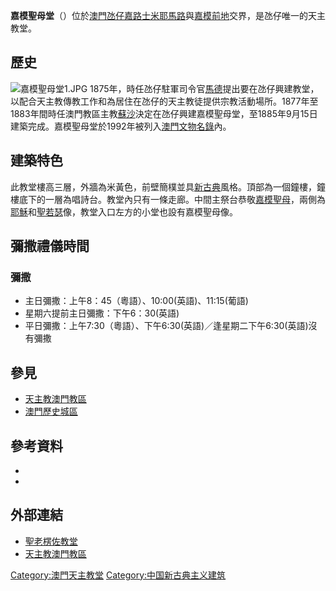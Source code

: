 {{Infobox church
| name                 = 嘉模聖母堂
| fullname             = 澳門天主教嘉模聖母堂
| image                = Igreja de Nossa Senhora do Carmo, Macao.jpg
| location             = [[澳門|澳門]][[氹仔|氹仔]]嘉路士米耶馬路與嘉模前地交界
| country              = {{Macao}}
| denomination         = [[天主教|天主教]]
| website              = [https://web.archive.org/web/20111130081317/http://www.macaudiocese.org.mo/ 天主教澳門教區]
| founded date         = 1885年9月15日：興建<br>1877年至1883年：教區主教[[蘇沙_(主教)|蘇沙]]決定興建<br>1992年：列入[[澳門文物名錄|澳門文物名錄]]
| architectural type   = 
| parish               = 嘉模聖母堂區
| diocese              = [[天主教澳門教區|天主教澳門教區]]
}}
'''嘉模聖母堂'''（{{lang-pt|Igreja de Nossa Senhora do Carmo}}）位於[[澳門|澳門]][[氹仔|氹仔]][[嘉路士米耶馬路|嘉路士米耶馬路]]與[[嘉模前地|嘉模前地]]交界，是氹仔唯一的天主教堂。

==歷史==
[[File:嘉模聖母堂1.JPG|thumb]]
1875年，時任氹仔駐軍司令官[[馬德|馬德]]提出要在氹仔興建教堂，以配合天主教傳教工作和為居住在氹仔的天主教徒提供宗教活動場所。1877年至1883年間時任澳門教區主教[[蘇沙_(主教)|蘇沙]]決定在氹仔興建嘉模聖母堂，至1885年9月15日建築完成。嘉模聖母堂於1992年被列入[[澳門文物名錄|澳門文物名錄]]內。

==建築特色==
此教堂樓高三層，外牆為米黃色，前壁簡樸並具[[新古典|新古典]]風格。頂部為一個鐘樓，鐘樓底下的一層為唱詩台。教堂內只有一條走廊。中間主祭台恭敬[[嘉模聖母|嘉模聖母]]，兩側為[[耶穌|耶穌]]和[[聖若瑟|聖若瑟]]像，教堂入口左方的小堂也設有嘉模聖母像。

==彌撒禮儀時間==
===彌撒===
*主日彌撒：上午8：45（粵語）、10:00(英語)、11:15(葡語) 
*星期六提前主日彌撒：下午6：30(英語)
*平日彌撒：上午7:30（粵語）、下午6:30(英語)／逢星期二下午6:30(英語)沒有彌撒

==參見==
*[[天主教澳門教區|天主教澳門教區]]
*[[澳門歷史城區|澳門歷史城區]]

==參考資料==
<div class="references-small">
<references />
*{{cite book|title=《導遊課程培訓手冊》
|edition=2009年3月版
|publisher=[[澳門旅遊學院|澳門旅遊學院]]|isbn=978-99937-51-26-7
|chapter=(10) 嘉模聖母堂|pages=(澳門旅遊名勝-聖堂) 第1-6頁
}}
*{{cite web|url=http://www.cityguide.gov.mo/visit/detail.aspx?id=02021700000000000000|title=嘉模聖母教堂|work=澳門城市指南|publisher=澳門民政總署|accessdate=2010年6月30日}}{{dead link|date=2017年12月 |bot=InternetArchiveBot |fix-attempted=yes }}
</div>

==外部連結==
*[http://www.stlawrencechurchmacau.com/ 聖老楞佐教堂]{{Wayback|url=http://www.stlawrencechurchmacau.com/ |date=20200114110900 }}
*[https://www.catholic.org.mo/list-25/105 天主教澳門教區]{{Wayback|url=https://www.catholic.org.mo/list-25/105 |date=20180501121242 }}
<gallery></gallery>

{{澳門天主教教堂、修院}}
{{澳門文物}}

[[Category:澳門天主教堂|Category:澳門天主教堂]]
[[Category:中国新古典主义建筑|Category:中国新古典主义建筑]]